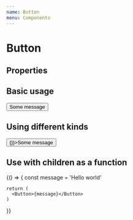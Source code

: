 ```yaml
---
name: Button
menu: Components
---
```



# Button

## Properties

<PropsTable of={Button} />

## Basic usage

<Playground>
  <Button>Some message</Button>
</Playground>

## Using different kinds

<Playground>
  <Button type="secondary" onChange={() => {}}>Some message</Button>
</Playground>

## Use with children as a function

<Playground>
  {() => {
    const message = 'Hello world'

    return (
      <Button>{message}</Button>
    )
  }}
</Playground>
